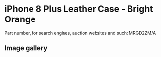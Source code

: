 
# iPhone 8 Plus Leather Case - Bright Orange

Part number, for search engines, auction websites and such: MRGD2ZM/A

## Image gallery

<div style={{ width: '100%', maxWidth: '768px' }}>
<GalleryComponent
    images={[
      {
        original: "/everysource/MRGD2.webp",
        thumbnail: "/everypreview/MRGD2.webp",
      },
      {
        original: "/everysource/MRGD2_AV1_GOLD.webp",
        thumbnail: "/everypreview/MRGD2_AV1_GOLD.webp",
      },
      {
        original: "/everysource/MRGD2_AV1_SILVER.webp",
        thumbnail: "/everypreview/MRGD2_AV1_SILVER.webp",
      },
      {
        original: "/everysource/MRGD2_AV1_SPACE_GRAY.webp",
        thumbnail: "/everypreview/MRGD2_AV1_SPACE_GRAY.webp",
      },
      {
        original: "/everysource/MRGD2_AV2.webp",
        thumbnail: "/everypreview/MRGD2_AV2.webp",
      }
    ]}
  />
</div>